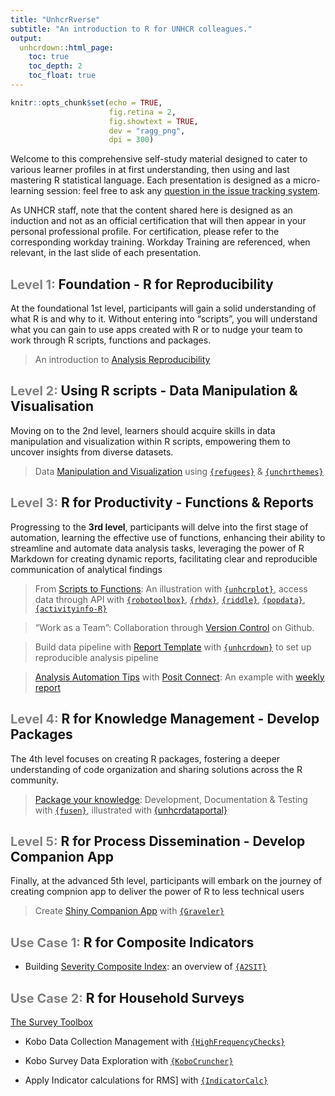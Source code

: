 ```yaml
---
title: "UnhcrRverse"
subtitle: "An introduction to R for UNHCR colleagues."
output:
  unhcrdown::html_page:
    toc: true
    toc_depth: 2
    toc_float: true
---
```


```r
knitr::opts_chunk$set(echo = TRUE,
                      fig.retina = 2,
                      fig.showtext = TRUE,
                      dev = "ragg_png",
                      dpi = 300)
```

Welcome to this comprehensive self-study material designed to cater to various learner profiles in at first understanding, then using and last mastering R statistical language. Each presentation is designed as a micro-learning session: feel free to ask any [question in the issue tracking system](https://github.com/unhcRverse/unhcrverse/issues/new?assignees=&labels=enhancement&projects=&template=comment_prex_1_reproducibility.md&title=%5Blearn%5D). 

As UNHCR staff, note that the content shared here is designed as an induction and not as an official certification that will then appear in your personal professional profile. For certification, please refer to the corresponding workday training. Workday Training are referenced, when relevant, in the last slide of each presentation.

## <span style='font-size:20px; color:grey;'>Level 1: </span>Foundation - R for Reproducibility

At the foundational 1st level, participants will gain a solid understanding of what R is and why to it. Without entering into "scripts", you will understand what you can gain to use apps created with R or to nudge your team to work through R scripts, functions and packages.

> An introduction to [Analysis Reproducibility](01.Reproducibility)

## <span style='font-size:20px; color:grey;'>Level 2: </span>Using R scripts - Data Manipulation & Visualisation

Moving on to the 2nd level, learners should acquire skills in data manipulation and visualization within R scripts, empowering them to uncover insights from diverse datasets.

> Data [Manipulation and Visualization](02.Tidyverse.html) using [`{refugees}`](https://populationstatistics.github.io/refugees/) & [`{unchrthemes}`](https://unhcr-dataviz.github.io/unhcrthemes/)


## <span style='font-size:20px; color:grey;'>Level 3: </span>R for Productivity - Functions & Reports

Progressing to the __3rd level__, participants will delve into the first stage of automation, learning the effective use of functions, enhancing their ability to streamline and automate data analysis tasks, leveraging the power of R Markdown for creating dynamic reports, facilitating clear and reproducible communication of analytical findings

> From [Scripts to Functions](03.Functions.html): An illustration with [`{unhcrplot}`](https://edouard-legoupil.github.io/unhcrdatapackage/), access data through API with [`{robotoolbox}`](https://dickoa.gitlab.io/robotoolbox/), [`{rhdx}`](http://dickoa.gitlab.io/rhdx/), [`{riddle}`](https://edouard-legoupil.github.io/riddle/), [`{popdata}`](https://edouard-legoupil.github.io/popdata/), [`{activityinfo-R}`](https://www.activityinfo.org/support/docs/R/)
 

> "Work as a Team": Collaboration through [Version Control](07.VersionControl.html) on Github. 
 
> Build data pipeline with [Report Template](08.Template_Report.html) with [`{unhcrdown}`](https://unhcr-dataviz.github.io/unhcrdown/) to set up reproducible analysis pipeline
 
> [Analysis Automation Tips](09.Automate_generation.html)  with [Posit Connect](http://rstudio.unhcr.org): An example with [weekly report](https://github.com/unhcr-americas/weekly-report) 


## <span style='font-size:20px; color:grey;'>Level 4: </span>R for Knowledge Management - Develop Packages

The 4th level focuses on creating R packages, fostering a deeper understanding of code organization and sharing solutions across the R community.  

> [Package your knowledge](10.Package_Knowledge.html): Development, Documentation & Testing with [`{fusen}`](https://thinkr-open.github.io/fusen), illustrated with [{unhcrdataportal}](https://edouard-legoupil.github.io/unhcrdataportal/)


## <span style='font-size:20px; color:grey;'>Level 5: </span>R for Process Dissemination - Develop Companion App

Finally, at the advanced 5th level, participants will embark on the journey of creating compnion app to deliver the power of R to less technical users

>  Create [Shiny Companion App](11.Simplify_with_companionApp.html) with [`{Graveler}`](https://edouard-legoupil.github.io/graveler/) 

## <span style='font-size:20px; color:grey;'>Use Case 1: </span>R for Composite Indicators

 - Building [Severity Composite Index](12.Composite_Indicator.html): an overview of [`{A2SIT}`](https://rstudio.unhcr.org/SeverityIndex/)
 
## <span style='font-size:20px; color:grey;'>Use Case 2: </span>R for Household Surveys 

[The Survey Toolbox](04.SurveyToolbox.html)

 - Kobo Data Collection Management with [`{HighFrequencyChecks}`](https://edouard-legoupil.github.io/HighFrequencyChecks) 
 
 - Kobo Survey Data Exploration with [`{KoboCruncher}`](https://edouard-legoupil.github.io/kobocruncher)
 
 - Apply Indicator calculations for RMS] with [`{IndicatorCalc}`](https://unhcr-americas.github.io/IndicatorCalc/tutorial/index.html)
 
